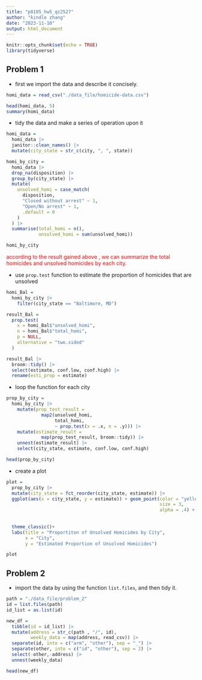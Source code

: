 ```yaml
---
title: "p8105_hw5_qz2527"
author: "kindle zhang"
date: "2023-11-10"
output: html_document
---
```


```r
knitr::opts_chunk$set(echo = TRUE)
library(tidyverse)
```

## Problem 1


* first we import the data and describe it concisely.

```r
homi_data = read_csv("./data_file/homicide-data.csv")

head(homi_data, 5)
summary(homi_data)
```
* tidy the data and make a series of operation upon it

```r
homi_data =
  homi_data |>
  janitor::clean_names() |>
  mutate(city_state = str_c(city, ", ", state))

homi_by_city =
  homi_data |>
  drop_na(disposition) |> 
  group_by(city_state) |>
  mutate(
    unsolved_homi = case_match(
      disposition,
      "Closed without arrest" ~ 1,
      "Open/No arrest" ~ 1,
      .default = 0
    )
  ) |>
  summarise(total_homi = n(),
            unsolved_homi = sum(unsolved_homi))

homi_by_city
```

<font color = red>according to the result gained above , we can summarize the total homicides and unsolved homicides by each city.</font>

* use `prop.test` function to estimate the proportion of homicides that are unsolved

```r
homi_Bal = 
  homi_by_city |> 
    filter(city_state == "Baltimore, MD") 

result_Bal = 
  prop.test(
    x = homi_Bal$"unsolved_homi",
    n = homi_Bal$"total_homi",
    p = NULL,
    alternative = "two.sided"
  )

result_Bal |> 
  broom::tidy() |> 
  select(estimate, conf.low, conf.high) |> 
  rename(esti_prop = estimate)
```

* loop the function for each city

```r
prop_by_city = 
  homi_by_city |>
    mutate(prop_test_result =
             map2(unsolved_homi,
                  total_homi,
                  ~ prop.test(x = .x, n = .y))) |>
    mutate(estimate_result =
             map(prop_test_result, broom::tidy)) |>
    unnest(estimate_result) |>
    select(city_state, estimate, conf.low, conf.high)

head(prop_by_city)
```

* create a plot

```r
plot =
  prop_by_city |>
  mutate(city_state = fct_reorder(city_state, estimate)) |>
  ggplot(aes(x = city_state, y = estimate)) + geom_point(color = "yellow",
                                                         size = 3,
                                                         alpha = .4) + geom_errorbar(aes(ymin = conf.low, ymax = conf.high),
                                                                                     width = .2,
                                                                                     color = "blue") + coord_flip() +
  theme_classic()+
  labs(title = "Proportiton of Unsolved Homicides by City",
       x = "City",
       y = "Estimated Proportion of Unsolved Homicides")

plot
```

## Problem 2

* import the data by using the function `list.files`, and then tidy it.

```r
path = "./data_file/problem_2"
id = list.files(path)
id_list = as.list(id)

new_df =
  tibble(id = id_list) |>
  mutate(address = str_c(path , "/", id),
         weekly_data = map(address, read_csv)) |>
  separate(id, into = c("arm", "other"), sep = "_") |>
  separate(other, into = c("id", "other"), sep = 2) |>
  select(-other,-address) |>
  unnest(weekly_data)

head(new_df)
```


  